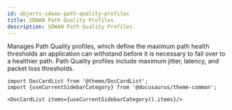 ```yaml
---
id: objects-sdwan-path-quality-profiles
title: SDWAN Path Quality Profiles
description: SDWAN Path Quality Profiles
---
```




Manages Path Quality profiles, which define the maximum path health thresholds an application can withstand before it is necessary to fail
over to a healthier path. Path Quality profiles include maximum jitter, latency, and packet loss thresholds.




```mdx-code-block
import DocCardList from '@theme/DocCardList';
import {useCurrentSidebarCategory} from '@docusaurus/theme-common';

<DocCardList items={useCurrentSidebarCategory().items}/>
```
      